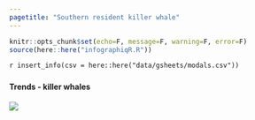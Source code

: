 ```yaml
---
pagetitle: "Southern resident killer whale"
---
```


```r
knitr::opts_chunk$set(echo=F, message=F, warning=F, error=F)
source(here::here("infographiqR.R"))
```

`r insert_info(csv = here::here("data/gsheets/modals.csv"))`


### {.tabset}

#### Trends - killer whales

![](figures/S.LR.13.14 - Southern Resident Killer Whale Abundance 1976-2017.jpg)
